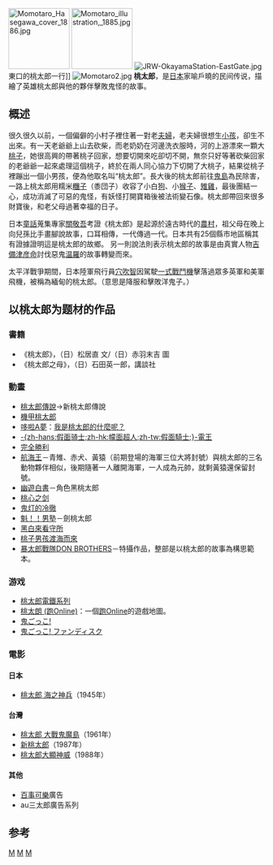 {{Unreferenced |time=2011-03-08T13:02:26+00:00 }}
{{japanese|japanese=桃太郎|kana=ももたろう|romaji=Momotarō}}

[[File:Momotaro_Hasegawa_cover_1886.jpg|120px]]
[[File:Momotaro_illustration,_1885.jpg|120px]]
[[File:JRW-OkayamaStation-EastGate.jpg|thumb]]東口的桃太郎一行]]
[[File:Momotaro2.jpg|thumb]]
'''桃太郎'''，是[[日本|日本]]家喻戶曉的民间传说，描繪了英雄桃太郎與他的夥伴擊敗鬼怪的故事。

==概述==
很久很久以前，一個偏僻的小村子裡住著一對老[[夫婦|夫婦]]，老夫婦很想生[[小孩|小孩]]，卻生不出來。有一天老爺爺上山去砍柴，而老奶奶在河邊洗衣服時，河的上游漂來一顆大[[桃子|桃子]]，她很高興的帶著桃子回家，想要切開來吃卻切不開，無奈只好等著砍柴回家的老爺爺一起來處理這個桃子，終於在兩人同心協力下切開了大桃子，結果從桃子裡蹦出一個小男孩，便為他取名叫“桃太郎”。長大後的桃太郎前往[[鬼島|鬼島]]為民除害，一路上桃太郎用糯米[[糰子|糰子]]（黍団子）收容了小白[[狗|狗]]、小[[猴子|猴子]]、[[雉雞|雉雞]]，最後團結一心，成功消滅了可惡的鬼怪，有妖怪打開寶箱後被法術變石像。桃太郎帶回來很多財寶後，和老父母過著幸福的日子。

日本[[童話|童話]]蒐集專家[[關敬吾|關敬吾]]考證《桃太郎》是起源於遠古時代的[[農村|農村]]，祖父母在晚上向兒孫比手畫腳說故事，口耳相傳，一代傳過一代。日本共有25個縣市地區稱其有證據證明這是桃太郎的故鄉。
另一則說法則表示桃太郎的故事是由真實人物[[吉備津彦命|吉備津彦命]]討伐惡鬼[[温羅|温羅]]的故事轉變而來。

太平洋戰爭期間，日本陸軍飛行員[[穴吹智|穴吹智]]因駕駛[[一式戰鬥機|一式戰鬥機]]擊落過眾多英軍和美軍飛機，被稱為緬甸的桃太郎。（意思是降服和擊敗洋鬼子。）

==以桃太郎为题材的作品==

===書籍===
*《桃太郎》，（日）松居直 文/（日）赤羽末吉 圖
*《桃太郎之母》，（日）石田英一郎，講談社

===動畫===
*[[桃太郎傳說|桃太郎傳說]]→新桃太郎傳說
*[[機甲桃太郎|機甲桃太郎]]
*[[哆啦A夢|哆啦A夢]]：[[我是桃太郎的什麼呢？|我是桃太郎的什麼呢？]]
*[[幪面超人電王|-{zh-hans:假面骑士;zh-hk:幪面超人;zh-tw:假面騎士;}-電王]]
*[[完全勝利|完全勝利]]
*[[航海王|航海王]]－青雉、赤犬、黃猿（前期登場的海軍三位大將封號）與桃太郎的三名動物夥伴相似，後期隨著一人離開海軍，一人成為元帥，就剩黃猿還保留封號。
*[[幽遊白書|幽遊白書]]－角色黑桃太郎
*[[桃心之剑|桃心之剑]]
*[[鬼灯的冷徹|鬼灯的冷徹]]
*[[魁！！男塾|魁！！男塾]]－劍桃太郎
*[[黑白來看守所|黑白來看守所]]
*[[桃子男孩渡海而來|桃子男孩渡海而來]]
*[[暴太郎戰隊DON_BROTHERS|暴太郎戰隊DON BROTHERS]]－特攝作品，整部是以桃太郎的故事為構思範本。

===游戏===
*[[桃太郎電鐵系列|桃太郎電鐵系列]]
*[[桃太朗_(跑Online)|桃太朗 (跑Online)]]：一個[[跑Online|跑Online]]的遊戲地圖。
*[[鬼ごっこ!|鬼ごっこ!]]
*[[鬼ごっこ!_ファンディスク|鬼ごっこ! ファンディスク]]

===電影===
====日本====
*[[桃太郎_海之神兵|桃太郎 海之神兵]]（1945年）
====台灣====
*[[桃太郎_大戰鬼魔島|桃太郎 大戰鬼魔島]]（1961年）
*[[新桃太郎|新桃太郎]]（1987年）
*[[桃太郎大顯神威|桃太郎大顯神威]]（1988年）

==== 其他 ====
* [[百事可樂|百事可樂]]廣告
* au三太郎廣告系列

== 参考 ==
{{reflist}}

[[Category:日本傳說|M]]
[[Category:文学角色|M]]
[[Category:岡山縣背景作品|M]]